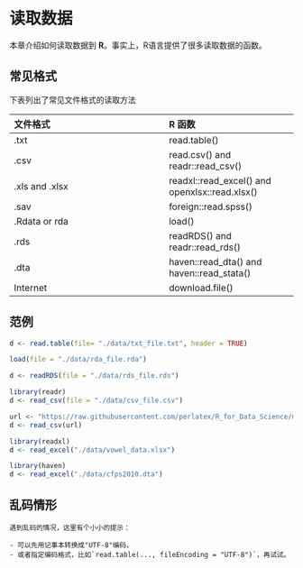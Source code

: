 # 读取数据 {#readr}

本章介绍如何读取数据到 **R**。事实上，R语言提供了很多读取数据的函数。


## 常见格式

下表列出了常见文件格式的读取方法


文件格式                       |       **R** 函数 
:---------------------------   |       :----------------------
.txt                           |       read.table()
.csv                           |       read.csv() and readr::read_csv()
.xls and .xlsx                 |       readxl::read_excel() and openxlsx::read.xlsx()
.sav                           |       foreign::read.spss()
.Rdata or rda                  |       load()
.rds                           |       readRDS() and readr::read_rds() 
.dta                           |       haven::read_dta() and haven::read_stata()
Internet                       |       download.file()



## 范例


```r
d <- read.table(file= "./data/txt_file.txt", header = TRUE)
```


```r
load(file = "./data/rda_file.rda")
```


```r
d <- readRDS(file = "./data/rds_file.rds")
```



```r
library(readr)
d <- read_csv(file = "./data/csv_file.csv") 
```



```r
url <- "https://raw.githubusercontent.com/perlatex/R_for_Data_Science/master/demo_data/wages.csv"
d <- read_csv(url)
```


```r
library(readxl)
d <- read_excel("./data/vowel_data.xlsx")
```



```r
library(haven)
d <- read_excel("./data/cfps2010.dta")
```


## 乱码情形

```block
遇到乱码的情况，这里有个小小的提示：

- 可以先用记事本转换成"UTF-8"编码，
- 或者指定编码格式，比如`read.table(..., fileEncoding = "UTF-8")`，再试试。

```

